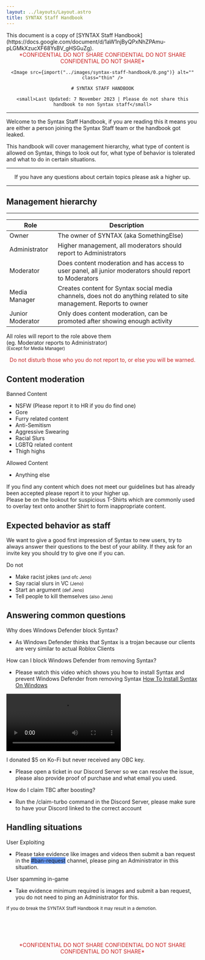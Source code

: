 ```yaml
---
layout: ../layouts/Layout.astro
title: SYNTAX Staff Handbook
---
```



<div class="notification">
	This document is a copy of [SYNTAX Staff
	Handbook](https://docs.google.com/document/d/1aW1njByQPxNhZPAmu-pLGMkXzucXF68YsBV_gHSGuZg).
</div>

<Styles>

<div style="text-align:center">
	<div style="color:#c82222">
		*CONFIDENTIAL DO NOT SHARE CONFIDENTIAL DO NOT SHARE CONFIDENTIAL DO NOT SHARE*
	</div>

    <Image src={import("../images/syntax-staff-handbook/0.png")} alt="" class="thin" />

    # SYNTAX STAFF HANDBOOK

    <small>Last Updated: 7 November 2023 | Please do not share this handbook to non Syntax staff</small>

</div>

---

Welcome to the Syntax Staff Handbook, if you are reading this it means you are either a person joining the Syntax Staff team or the handbook got leaked.

This handbook will cover management hierarchy, what type of content is allowed on Syntax, things to look out for, what type of behavior is tolerated and what to do in certain situations.

---

<div style="text-align:center">
	If you have any questions about certain topics please ask a higher up.
</div>

---

## Management hierarchy

---

| Role             | Description                                                                                                         |
| ---------------- | ------------------------------------------------------------------------------------------------------------------- |
| Owner            | The owner of SYNTAX (aka SomethingElse)                                                                             |
| Administrator    | Higher management, all moderators should report to Administrators                                                   |
| Moderator        | Does content moderation and has access to user panel, all junior moderators should report to Moderators             |
| Media Manager    | Creates content for Syntax social media channels, does not do anything related to site management. Reports to owner |
| Junior Moderator | Only does content moderation, can be promoted after showing enough activity                                         |

All roles will report to the role above them  
(eg. Moderator reports to Administrator)<br /><small>(Except for Media Manager)</small>

<div style="text-align:center;color:#c82222">
	Do not disturb those who you do not report to, or else you will be warned.
</div>

## Content moderation

Banned Content

-   NSFW (Please report it to HR if you do find one)
-   Gore
-   Furry related content
-   Anti-Semitism
-   Aggressive Swearing
-   Racial Slurs
-   LGBTQ related content
-   Thigh highs

Allowed Content

-   Anything else

If you find any content which does not meet our guidelines but has already been accepted please report it to your higher up.  
Please be on the lookout for suspicious T-Shirts which are commonly used to overlay text onto another Shirt to form inappropriate content.

## Expected behavior as staff

We want to give a good first impression of Syntax to new users, try to always answer their questions to the best of your ability. If they ask for an invite key you should try to give one if you can.

Do not

-   Make racist jokes <small>(and ofc Jeno)</small>
-   Say racial slurs in VC <small>(Jeno)</small>
-   Start an argument <small>(def Jeno)</small>
-   Tell people to kill themselves <small>(also Jeno)</small>

## Answering common questions

Why does Windows Defender block Syntax?

-   As Windows Defender thinks that Syntax is a trojan because our clients are very similar to actual Roblox Clients

How can I block Windows Defender from removing Syntax?

-   Please watch this video which shows you how to install Syntax and prevent Windows Defender from removing Syntax [How To Install Syntax On Windows](https://www.youtube.com/watch?v=YOqCNI0-rMs)

<video controls>
	<source
		src="https://files.heliodex.cf/orchives/videos/syntax-staff-handbook/How To Install Syntax On Windows.mkv"
		type="video/mkv"
	/>
	<source
		src="https://files.heliodex.cf/orchives/videos/syntax-staff-handbook/How To Install Syntax On Windows.mp4"
		type="video/mp4"
	/>
	The &lt;video&gt; element is not supported by your browser.
</video>

I donated $5 on Ko-Fi but never received any OBC key.

-   Please open a ticket in our Discord Server so we can resolve the issue, please also provide proof of purchase and what email you used.

How do I claim TBC after boosting?

-   Run the /claim-turbo command in the Discord Server, please make sure to have your Discord linked to the correct account

## Handling situations

User Exploiting

-   Please take evidence like images and videos then submit a ban request in the <span style="background:cornflowerblue">#ban-request</span> channel, please ping an Administrator in this situation.

User spamming in-game

-   Take evidence minimum required is images and submit a ban request, you do not need to ping an Administrator for this.

<small>
	If you do break the SYNTAX Staff Handbook it may result in a demotion.
</small>

<div style="text-align:center;color:#c82222;padding-top:5rem">
	*CONFIDENTIAL DO NOT SHARE CONFIDENTIAL DO NOT SHARE CONFIDENTIAL DO NOT
	SHARE*
</div>

</Styles>
